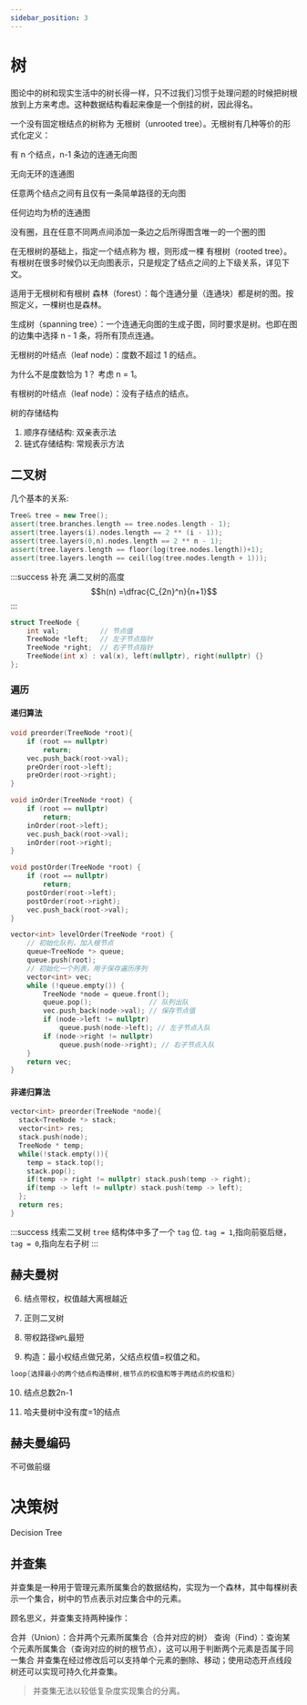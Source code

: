 ```yaml
---
sidebar_position: 3
---
```


# 树

图论中的树和现实生活中的树长得一样，只不过我们习惯于处理问题的时候把树根放到上方来考虑。这种数据结构看起来像是一个倒挂的树，因此得名。


一个没有固定根结点的树称为 无根树（unrooted tree）。无根树有几种等价的形式化定义：

有 n 个结点，n-1 条边的连通无向图

无向无环的连通图

任意两个结点之间有且仅有一条简单路径的无向图

任何边均为桥的连通图

没有圈，且在任意不同两点间添加一条边之后所得图含唯一的一个圈的图

在无根树的基础上，指定一个结点称为 根，则形成一棵 有根树（rooted tree）。有根树在很多时候仍以无向图表示，只是规定了结点之间的上下级关系，详见下文。


适用于无根树和有根树
森林（forest）：每个连通分量（连通块）都是树的图。按照定义，一棵树也是森林。

生成树（spanning tree）：一个连通无向图的生成子图，同时要求是树。也即在图的边集中选择 n - 1 条，将所有顶点连通。

无根树的叶结点（leaf node）：度数不超过 1 的结点。

为什么不是度数恰为 1？
考虑 n = 1。

有根树的叶结点（leaf node）：没有子结点的结点。

树的存储结构

1. 顺序存储结构: 双亲表示法
2. 链式存储结构: 常规表示方法

## 二叉树

几个基本的关系:

```cpp
Tree& tree = new Tree();
assert(tree.branches.length == tree.nodes.length - 1);
assert(tree.layers(i).nodes.length == 2 ** (i - 1));
assert(tree.layers(0,n).nodes.length == 2 ** n - 1);
assert(tree.layers.length == floor(log(tree.nodes.length))+1);
assert(tree.layers.length == ceil(log(tree.nodes.length + 1)));
```

:::success 补充
满二叉树的高度$$h(n) =\dfrac{C_{2n}^n}{n+1}$$
:::

```cpp title="二叉树的结构"
struct TreeNode {
    int val;          // 节点值
    TreeNode *left;   // 左子节点指针
    TreeNode *right;  // 右子节点指针
    TreeNode(int x) : val(x), left(nullptr), right(nullptr) {}
};
```

### 遍历

#### 递归算法

```cpp title="先序遍历"
void preorder(TreeNode *root){
    if (root == nullptr)
        return;
    vec.push_back(root->val);
    preOrder(root->left);
    preOrder(root->right);
}
```

```cpp title="中序遍历"
void inOrder(TreeNode *root) {
    if (root == nullptr)
        return;
    inOrder(root->left);
    vec.push_back(root->val);
    inOrder(root->right);
}
```

```cpp title="后序遍历"
void postOrder(TreeNode *root) {
    if (root == nullptr)
        return;
    postOrder(root->left);
    postOrder(root->right);
    vec.push_back(root->val);
}
```

```cpp title="层次遍历: 辅助队列,出队时访问,分别将左右子树入队."
vector<int> levelOrder(TreeNode *root) {
    // 初始化队列，加入根节点
    queue<TreeNode *> queue;
    queue.push(root);
    // 初始化一个列表，用于保存遍历序列
    vector<int> vec;
    while (!queue.empty()) {
        TreeNode *node = queue.front();
        queue.pop();              // 队列出队
        vec.push_back(node->val); // 保存节点值
        if (node->left != nullptr)
            queue.push(node->left); // 左子节点入队
        if (node->right != nullptr)
            queue.push(node->right); // 右子节点入队
    }
    return vec;
}
```

#### 非递归算法

```cpp title="前序遍历"
vector<int> preorder(TreeNode *node){
  stack<TreeNode *> stack;
  vector<int> res;
  stack.push(node);
  TreeNode * temp;
  while(!stack.empty()){
    temp = stack.top();
    stack.pop();
    if(temp -> right != nullptr) stack.push(temp -> right);
    if(temp -> left != nullptr) stack.push(temp -> left);
  };
  return res;
}
```

:::success 线索二叉树
`tree` 结构体中多了一个 `tag` 位. `tag = 1`,指向前驱后继，`tag = 0`,指向左右子树
:::





## 赫夫曼树

6. 结点带权，权值越大离根越近

7. 正则二叉树

8. 带权路径`WPL`最短

9. 构造：最小权结点做兄弟，父结点权值=权值之和。

```cpp
loop{选择最小的两个结点构造棵树,根节点的权值和等于两结点的权值和}
```

10. 结点总数2n-1

11. 哈夫曼树中没有度=1的结点

## 赫夫曼编码

不可做前缀

# 决策树

Decision Tree


## 并查集

并查集是一种用于管理元素所属集合的数据结构，实现为一个森林，其中每棵树表示一个集合，树中的节点表示对应集合中的元素。

顾名思义，并查集支持两种操作：

合并（Union）：合并两个元素所属集合（合并对应的树）
查询（Find）：查询某个元素所属集合（查询对应的树的根节点），这可以用于判断两个元素是否属于同一集合
并查集在经过修改后可以支持单个元素的删除、移动；使用动态开点线段树还可以实现可持久化并查集。

> 并查集无法以较低复杂度实现集合的分离。

